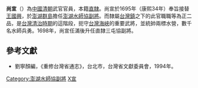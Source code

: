 '''尚宣'''（{{bd|？||？|}}）為[[中國|中國]][[清朝|清朝]]武官官員，本籍[[直隸|直隸]]。尚宣於1695年（康熙34年）奉旨接替[[王國興_(清朝)|王國興]]，於[[澎湖群島|澎湖群島]]擔任[[澎湖水師協|澎湖水師協]][[副將|副將]]。而隸屬[[台灣鎮|台灣鎮]]之下的此官職職等為正二品，是[[台灣清治時期|台灣清治時期]]的這階段，扼守[[台灣海峽|台灣海峽]]的重要武將，並統帥兩標水營，數千名水師兵勇。1698年，尚宣任滿後升任直隸三屯協副將。
{{start box}}
{{s-before|[[王國興_(清朝)|王國興]]}}
{{s-title|[[澎湖水師協|澎湖水師協]][[副將|副將]]|1695年上任}}
{{s-after|[[陳國任|陳國任]]}}
{{end box}}

==參考文獻==
*劉寧顏編，《重修台灣省通志》，台北市，台灣省文獻委員會，1994年。

[[Category:澎湖水師協副將|Category:澎湖水師協副將]]
[[Category:尚姓|X宣]]